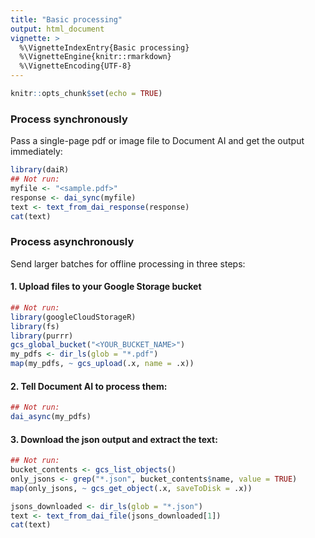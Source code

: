```yaml
---
title: "Basic processing"
output: html_document
vignette: >
  %\VignetteIndexEntry{Basic processing}
  %\VignetteEngine{knitr::rmarkdown}
  %\VignetteEncoding{UTF-8}
---
```


```r
knitr::opts_chunk$set(echo = TRUE)
```

### Process synchronously

Pass a single-page pdf or image file to Document AI and get the output immediately:

```r
library(daiR) 
## Not run:
myfile <- "<sample.pdf>"
response <- dai_sync(myfile)
text <- text_from_dai_response(response)
cat(text)
```

### Process asynchronously

Send larger batches for offline processing in three steps:

#### 1. Upload files to your Google Storage bucket

```r
## Not run:
library(googleCloudStorageR)
library(fs)
library(purrr)
gcs_global_bucket("<YOUR_BUCKET_NAME>")
my_pdfs <- dir_ls(glob = "*.pdf")
map(my_pdfs, ~ gcs_upload(.x, name = .x))
```

#### 2. Tell Document AI to process them:

```r
## Not run:
dai_async(my_pdfs)
```

#### 3. Download the json output and extract the text:

```r
## Not run:
bucket_contents <- gcs_list_objects()
only_jsons <- grep("*.json", bucket_contents$name, value = TRUE)
map(only_jsons, ~ gcs_get_object(.x, saveToDisk = .x))

jsons_downloaded <- dir_ls(glob = "*.json")
text <- text_from_dai_file(jsons_downloaded[1])
cat(text)
```
